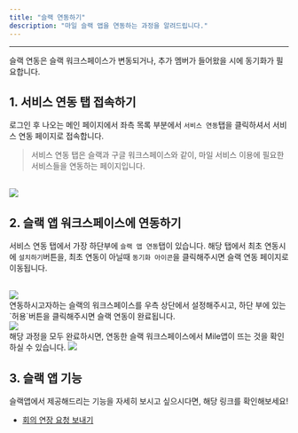 ```yaml
---
title: "슬랙 연동하기"
description: "마일 슬랙 앱을 연동하는 과정을 알려드립니다."
---
```


---

<Tip>슬랙 연동은 슬랙 워크스페이스가 변동되거나, 추가 멤버가 들어왔을 시에 동기화가 필요합니다.</Tip>

## 1. 서비스 연동 탭 접속하기

로그인 후 나오는 메인 페이지에서 좌측 목록 부분에서 `서비스 연동`탭을 클릭하셔서 서비스 연동 페이지로 접속합니다.

> 서비스 연동 탭은 슬랙과 구글 워크스페이스와 같이, 마일 서비스 이용에 필요한 서비스들을 연동하는 페이지입니다.

<br />
<Frame>
  <img src="/images/essentials/slack/img1.png" />
</Frame>

<br />

## 2. 슬랙 앱 워크스페이스에 연동하기

서비스 연동 탭에서 가장 하단부에 `슬랙 앱 연동`탭이 있습니다.
해당 탭에서 최초 연동시에 `설치하기`버튼을, 최초 연동이 아닐때 `동기화 아이콘`을 클릭해주시면 슬랙 연동 페이지로 이동됩니다.

<br />

<Frame>
  <img src="/images/essentials/slack/img2.png" />
</Frame>

<br />
연동하시고자하는 슬랙의 워크스페이스를 우측 상단에서 설정해주시고, 하단 부에 있는 `허용`버튼을 클릭해주시면 슬랙 연동이 완료됩니다.
<br />

<img src="/images/essentials/slack/img3.png" />

<br />
해당 과정을 모두 완료하시면, 연동한 슬랙 워크스페이스에서 Mile앱이 뜨는 것을 확인하실 수 있습니다.

<Frame>
  <img src="/images/essentials/slack/img4.png" />
</Frame>

<br />

## 3. 슬랙 앱 기능

슬랙앱에서 제공해드리는 기능을 자세히 보시고 싶으시다면, 해당 링크를 확인해보세요!

-   <a href="https://mile.mintlify.app/tablet/meeting-extend/request-extend">회의 연장 요청 보내기</a>
